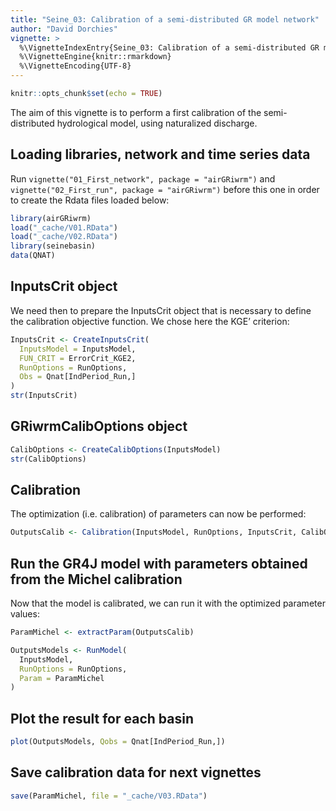 ```yaml
---
title: "Seine_03: Calibration of a semi-distributed GR model network"
author: "David Dorchies"
vignette: >
  %\VignetteIndexEntry{Seine_03: Calibration of a semi-distributed GR model network}
  %\VignetteEngine{knitr::rmarkdown}
  %\VignetteEncoding{UTF-8}
---
```


```r
knitr::opts_chunk$set(echo = TRUE)
```

The aim of this vignette is to perform a first calibration of the semi-distributed hydrological model, using naturalized discharge.

## Loading libraries, network and time series data

Run `vignette("01_First_network", package = "airGRiwrm")` and `vignette("02_First_run", package = "airGRiwrm")` before this one in order to create the Rdata files loaded below:

```r
library(airGRiwrm)
load("_cache/V01.RData")
load("_cache/V02.RData")
library(seinebasin)
data(QNAT)
```

## InputsCrit object

We need then to prepare the InputsCrit object that is necessary to define the calibration objective function. We chose here the KGE' criterion:

```r
InputsCrit <- CreateInputsCrit(
  InputsModel = InputsModel,
  FUN_CRIT = ErrorCrit_KGE2,
  RunOptions = RunOptions,
  Obs = Qnat[IndPeriod_Run,]
)
str(InputsCrit)
```

## GRiwrmCalibOptions object

```r
CalibOptions <- CreateCalibOptions(InputsModel)
str(CalibOptions)
```

## Calibration

The optimization (i.e. calibration) of parameters can now be performed:

```r
OutputsCalib <- Calibration(InputsModel, RunOptions, InputsCrit, CalibOptions)
```

## Run the GR4J model with parameters obtained from the Michel calibration

Now that the model is calibrated, we can run it with the optimized parameter values:

```r
ParamMichel <- extractParam(OutputsCalib)

OutputsModels <- RunModel(
  InputsModel,
  RunOptions = RunOptions,
  Param = ParamMichel
)
```

## Plot the result for each basin

```r
plot(OutputsModels, Qobs = Qnat[IndPeriod_Run,])
```

## Save calibration data for next vignettes

```r
save(ParamMichel, file = "_cache/V03.RData")
```
